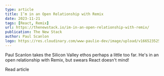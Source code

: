 ```yaml
---
type: article
title: I’m in an Open Relationship with Remix
date: 2023-11-21
tags: [React, Remix]
url: https://thenewstack.io/im-in-an-open-relationship-with-remix/
publication: The New Stack
author: Paul Scanlon
logo: https://res.cloudinary.com/www-paulie-dev/image/upload/v1665235257/paulie.dev/Logos/tns-logo_miu6qk.png
---
```


Paul Scanlon takes the Silicon Valley ethos perhaps a little too far. He's in an open relationship with Remix, but swears React doesn't mind!

<CtaExternal href='https://thenewstack.io/im-in-an-open-relationship-with-remix/'>Read article</CtaExternal>
